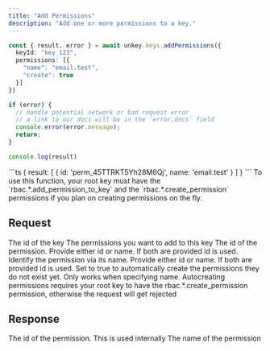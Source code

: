 ```yaml
---
title: "Add Permissions"
description: "Add one or more permissions to a key."
---
```


<RequestExample>

```ts
const { result, error } = await unkey.keys.addPermissions({
  keyId: "key_123",
  permissions: [{
    "name": "email.test",
    "create": true
  }]
})

if (error) {
  // handle potential network or bad request error
  // a link to our docs will be in the `error.docs` field
  console.error(error.message);
  return;
}

console.log(result)

```

</RequestExample>

<ResponseExample>
```ts
{ result: [
    { id: 'perm_45TTRKT5Yh28M6Qj', name: 'email.test' }
    ]
}
```
</ResponseExample>

<Note>
To use this function, your root key must have the `rbac.*.add_permission_to_key` and  the `rbac.*.create_permission` permissions if you plan on creating permissions on the fly.
</Note>

## Request

<ParamField body="keyId" type="string" required>
   The id of the key
</ParamField>

<ParamField body="permissions" type="object[]" required>
  The permissions you want to add to this key

<Expandable>
<ParamField body="id" type="string">
The id of the permission. Provide either id or name. If both are provided id is used.
</ParamField>
<ParamField body="name" type="string">
Identify the permission via its name. Provide either id or name. If both are provided id is used.
</ParamField>
<ParamField body="create" type="boolean">
    Set to true to automatically create the permissions they do not exist yet. Only works when specifying name.
    Autocreating permissions requires your root key to have the rbac.*.create_permission permission, otherwise the request will get rejected
</ParamField>
</Expandable>
</ParamField>

## Response

<ResponseField name="result" type="object[]">

<Expandable title="properties" defaultOpen>
<ResponseField name="id" type="string" required>
    The id of the permission. This is used internally
</ResponseField>

<ResponseField name="name" type="string" required>
    The name of the permission
</ResponseField>
</Expandable>
</ResponseField>

